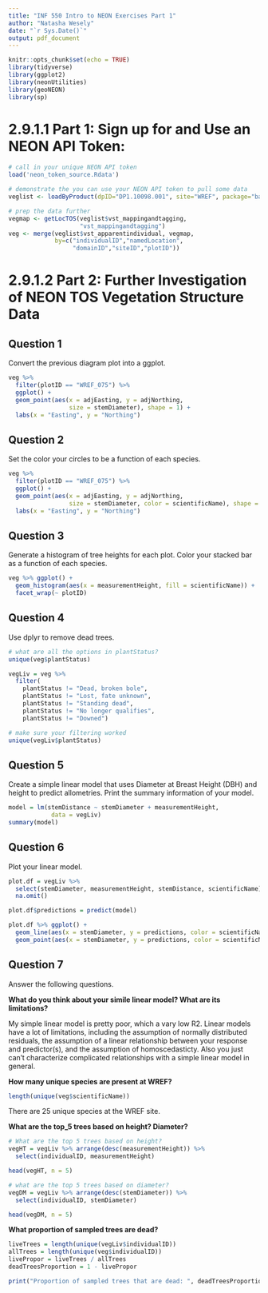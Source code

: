```yaml
---
title: "INF 550 Intro to NEON Exercises Part 1"
author: "Natasha Wesely"
date: "`r Sys.Date()`"
output: pdf_document
---
```


```r
knitr::opts_chunk$set(echo = TRUE)
library(tidyverse)
library(ggplot2)
library(neonUtilities)
library(geoNEON)
library(sp)
```

# 2.9.1.1 Part 1: Sign up for and Use an NEON API Token:

```r
# call in your unique NEON API token
load('neon_token_source.Rdata')

# demonstrate the you can use your NEON API token to pull some data
veglist <- loadByProduct(dpID="DP1.10098.001", site="WREF", package="basic", check.size=FALSE, token = NEON_TOKEN)

# prep the data further
vegmap <- getLocTOS(veglist$vst_mappingandtagging, 
                    "vst_mappingandtagging")
veg <- merge(veglist$vst_apparentindividual, vegmap, 
             by=c("individualID","namedLocation",
                  "domainID","siteID","plotID"))
```



# 2.9.1.2 Part 2: Further Investigation of NEON TOS Vegetation Structure Data
## Question 1
Convert the previous diagram plot into a ggplot.

```r

veg %>% 
  filter(plotID == "WREF_075") %>%
  ggplot() +
  geom_point(aes(x = adjEasting, y = adjNorthing, 
                 size = stemDiameter), shape = 1) +
  labs(x = "Easting", y = "Northing")
```

## Question 2
Set the color your circles to be a function of each species.

```r
veg %>% 
  filter(plotID == "WREF_075") %>%
  ggplot() +
  geom_point(aes(x = adjEasting, y = adjNorthing, 
                 size = stemDiameter, color = scientificName), shape = 1) +
  labs(x = "Easting", y = "Northing")
```


## Question 3
Generate a histogram of tree heights for each plot. Color your stacked bar as a function of each species.

```r
veg %>% ggplot() +
  geom_histogram(aes(x = measurementHeight, fill = scientificName)) +
  facet_wrap(~ plotID)
```

## Question 4
Use dplyr to remove dead trees.
```r
# what are all the options in plantStatus?
unique(veg$plantStatus)

vegLiv = veg %>%
  filter(
    plantStatus != "Dead, broken bole", 
    plantStatus != "Lost, fate unknown", 
    plantStatus != "Standing dead", 
    plantStatus != "No longer qualifies", 
    plantStatus != "Downed")

# make sure your filtering worked
unique(vegLiv$plantStatus)
```

## Question 5
Create a simple linear model that uses Diameter at Breast Height (DBH) and height to predict allometries. Print the summary information of your model.

```r
model = lm(stemDistance ~ stemDiameter + measurementHeight,
            data = vegLiv)
summary(model)
```

## Question 6
Plot your linear model.
```r
plot.df = vegLiv %>%
  select(stemDiameter, measurementHeight, stemDistance, scientificName) %>%
  na.omit()

plot.df$predictions = predict(model)

plot.df %>% ggplot() +
  geom_line(aes(x = stemDiameter, y = predictions, color = scientificName)) +
  geom_point(aes(x = stemDiameter, y = predictions, color = scientificName))
```

## Question 7
Answer the following questions.

**What do you think about your simile linear model? What are its limitations?**

My simple linear model is pretty poor, which a vary low R2. Linear models have a lot of limitations, including the assumption of normally distributed residuals, the assumption of a linear relationship between your response and predictor(s), and the assumption of homoscedasticty. Also you just can't characterize complicated relationships with a simple linear model in general.

**How many unique species are present at WREF?**
```r
length(unique(veg$scientificName))
```

There are 25 unique species at the WREF site.

**What are the top_5 trees based on height? Diameter?**
```r
# What are the top 5 trees based on height?
vegHT = vegLiv %>% arrange(desc(measurementHeight)) %>%
  select(individualID, measurementHeight)

head(vegHT, n = 5)

# what are the top 5 trees based on diameter?
vegDM = vegLiv %>% arrange(desc(stemDiameter)) %>%
  select(individualID, stemDiameter)

head(vegDM, n = 5)
```


**What proportion of sampled trees are dead?**
```r
liveTrees = length(unique(vegLiv$individualID))
allTrees = length(unique(veg$individualID))
livePropor = liveTrees / allTrees
deadTreesProportion = 1 - livePropor

print("Proportion of sampled trees that are dead: ", deadTreesProportion)
```



